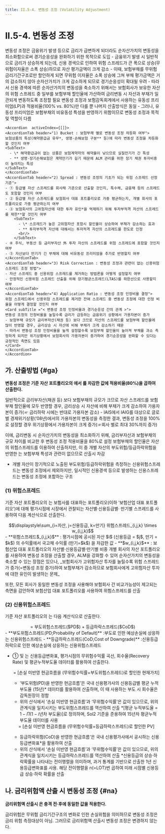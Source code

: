 ```yaml
---
title: II.5-4. 변동성 조정 (Volatility Adjustment)
---
```

# II.5-4. 변동성 조정

<Accordion  activeIndex={[]}>
<AccordionTab header="변동성 조정의 역할">
변동성 조정은 금융위기 발생 등으로 금리가 급변하게 되더라도 순자산가치의 변동성을 최소화함으로써 경기순응성을 완화하기 위한 목적으로 도입
- 금융위기 발생 시 일반적으로 금리가 상승하게 되는데, 신용 경색으로 인하여 위험 스프레드가 큰 폭으로 상승(무위험이자율은 소폭 상승)하므로 자산 평가금액이 크게 감소
- 이때, 보험부채를 무위험 금리기간구조로만 할인하게 되면 무위험 이자율은 소폭 상승에 그쳐 부채 평가금액은 거의 감소하지 않아 순자산가치가 크게 감소하게 되므로 경기순응성이 확대될 우려
- 따라서 신용 경색에 따른 순자산가치의 변동성을 축소하기 위해서는 보험회사가 보유한 자산의 위험 스프레드 중 일부를 보험부채 할인율에 가산하여 금리변동 시 자산과 부채가 일관되게 변동하도록 조정할 필요
</AccordionTab>
<AccordionTab header="변동성 조정과 유동성 프리미엄과 비교">
변동성 조정과 보험감독회계에서 사용하는 유동성 프리미엄(LP)과 적용비율(100% vs. 80%)만 다를 뿐 나머지 산출방식은 동일
- 그러나, 유동성 프리미엄은 보험부채의 비유동성 특성을 반영하기 위함이므로 변동성 조정과 목적 및 역할이 다름
</AccordionTab>
<AccordionTab header="변동성 조정 산출을 위한 주요 고려사항">

<Math>
${변동성 조정_{Bk}}^{1)} = AR^{4)} × Σ(Sp^{2)} - RC^{3)}) $ 로 표현 가능
</Math>


    <Accordion  activeIndex={[]}>
    <AccordionTab header="1) Bucket : 보험부채 별로 변동성 조정 차등화 여부">
    보험상품의 특성(해약환급금 유무*, 생명·손해보험 구분** 등)에 따라 변동성 조정을 차등화할 것인지 여부
    <SubText>
      - \* 해약환급금이 없는 상품은 보험계약자의 해약율이 낮으므로 실질만기가 긴 특성
      - ** 생명·장기손해보험은 계약만기가 길기 때문에 ALM 관리를 위한 장기 채권 투자비중이 높아지는 특성
    </SubText>
    </AccordionTab>
    <AccordionTab header="2) Spread : 변동성 조정의 기초가 되는 위험 스프레드 선정기준">
    - ① 등급별 자산 스프레드를 회사채 기준으로 산출할 것인지, 특수채, 금융채 등의 스프레드도 포함할 것인지 여부
    - ② 등급별 자산 스프레드를 보험회사 대표 포트폴리오로 가중 평균하는지, 개별 회사의 포트폴리오로 가중 평균하는지 여부
    - ③ 보험회사의 고위험자산에 대한 투자 유인*을 억제하기 위해 투자부적격 자산의 스프레드를 제한**할 것인지 여부
        <SubText>
          - \* 스프레드가 높은 고위험자산 포함시 할인율이 상승하여 부채가 감소하는 효과
          - ** 투자부적격 자산에 대해서는 투자적격 자산의 스프레드를 한도로 인정
          <br/>
        </SubText>
    - ④ 주식, 부동산 등 금리부자산 外 투자 자산의 스프레드를 위험 스프레드에 포함할 것인지 여부
    - ⑤ 자산보다 만기가 긴 부채에 대해 비유동성 프리미엄을 추가로 반영할지 여부
    </AccordionTab>
    <AccordionTab header="3) Risk Correction : 변동성 조정과 관련이 없는 신용위험 스프레드 조정 방법">
    - 자산 스프레드 중 신용위험 스프레드를 제거하는 방법론을 어떻게 설정할지 여부
    - 안정적인 신용위험 스프레드 산출을 위해 장기평균스프레드(LTAS)를 하한선으로 사용할지 여부
    </AccordionTab>
    <AccordionTab header="4) Application Ratio : 변동성 조정 인정비율 결정">
    위험 스프레드에서 신용위험 스프레드를 제거한 잔여 스프레드 중 변동성 조정에 대한 인정 비율을 어떻게 결정할 것인지 여부
    <Card subTitle ="< 변동성 조정 인정비율과 경기순응성 간의 관계 >">
    변동성 조정의 인정비율을 높일수록 금리가 급등하는 금융위기 상황에서 가용자본이 증가
    - 보험부채 규모가 금리부자산(채권 등) 보다 크므로 자산의 스프레드를 보험부채 할인율에 많이 반영할 경우, 금리상승 시 자산에 비해 부채가 크게 감소하기 때문
    - 따라서 변동성 조정 인정비율을 높게 설정할수록 보험부채 할인율이 높아져 부채를 과소 측정하게 되지만 위기상황에서 보험회사의 가용자본이 증가하여 경기순응성을 완화할 수 있다는 긍정적인 측면도 있음
    </Card>
    </AccordionTab>
    </Accordion>

</AccordionTab>
</Accordion>

## 가. 산출방법 {#ga}
**변동성 조정은 기준 자산 포트폴리오의  <OverlayDemo id="위험스프레드"/>에서 <OverlayDemo id="신용위험스프레드"/>를 차감한 값에 적용비율(80%)을 곱하여 산출한다.**

<Accordion activeIndex={[]}>
<AccordionTab header="변동성 조정 적용비율을 80%로 적용하는 이유 ">
일반적으로 금리부자산(채권 등) 보다 보험부채의 규모가 크므로 자산 스프레드를 보험부채 할인율에 모두 반영할 경우, 금리상승 시 자산에 비해 부채가 크게 감소하여 가용자본이 증가(☞ 금리하락 시에는 반대로 가용자본 감소)
- IAIS에서 IAIG를 대상으로 글로벌 경제위기상황(’08년)에서의 가용자본의 변동성을 측정한 결과, 변동성 조정을 100%로 설정할 경우 위기상황에서 가용자본이 크게 증가(☞회사 별로 최대 30%까지 증가)

이에, 금리변동 시 순자산가치의 변동성을 최소화하기 위해, 금리부자산과 보험부채의 규모 차이를 비교한 후 변동성 조정 적용비율을 80%로 설정
</AccordionTab>
<AccordionTab header="신용위험 스프레드를 차감하는 이유 ">
보험부채의 할인율은 자산의 위험스프레드를 이용하여 산출하지만, 이 중 개별 자산의 부도위험/등급하락위험을 반영한 <OverlayDemo id="신용위험스프레드"/>는 보험부채 특성과 관련이 없으므로 <OverlayDemo id="변동성조정"/> 산출시 차감
- 개별 자산이 장기적으로 노출된 부도위험/등급하락위험을 측정하는 신용위험스프레드는 변동성 조정에서 제외하지만, 일시적인 신용경색 등으로 발생하는 신용스프레드는 변동성 조정에 포함하는 구조
</AccordionTab>
</Accordion>

### (1) 위험스프레드
기준 자산 포트폴리오의  <OverlayDemo id="위험스프레드"/>는 보험사를 대표하는 포트폴리오(이하 ‘보험산업 대표 포트폴리오’)에 대해 평가시점에 시장에서 관찰되는 자산별·신용등급별· 만기별 스프레드를 사용하여 다음 계산식으로 산출한다.

<Math>
기준자산 포트폴리오의 위험스프레드
<center>
$$\displaystyle\sum_{i=자산, j=신용등급, k=만기} 위험스프레드_{i,j,k} \times w_{i,j,k}$$
</center>

<SCard>
 - **위험스프레드$_{i,j,k}$** : 평가시점에 공시된 자산 $i$ (신용등급 = $j$, 만기 = $k$) 의 수익률에서 국고채 수익률 (만기=$k$) 을 차감한 값
 - **$w_{i,j,k}$** : 보험산업 대표 포트폴리오의 자산별·신용등급별·만기별 비중
</SCard>
</Math>

<Accordion multiple activeIndex={[]}>
<AccordionTab header="보험산업 대표 포트폴리오를 사용하는 이유 ">
개별 회사의 자산 포트폴리오를 사용하여 변동성 조정을 산출할 경우, ALM을 강화할 수 있어 순자산가치의 변동성을 축소할 수 있는 장점은 있으나,
_보험회사가 고위험자산 투자를 늘릴수록 위험 스프레드가 증가(=변동성 조정 증가)하여 보험부채가 감소하므로 보험회사에게 고위험자산 투자에 대한 유인이 발생하는 문제_

또한, 모든 회사가 동일한 변동성 조정을 사용해야 보험회사 간 비교가능성이 제고되는 측면을 감안하여 보험산업 대표 포트폴리오를 사용하여 위험스프레드를 산출
</AccordionTab>
</Accordion>


### (2) 신용위험스프레드
기준 자산 포트폴리오의 <OverlayDemo id="신용위험스프레드"/>는 다음 계산식으로 산출한다.
<Math>
신용위험스프레드
<center>
 = 부도위험스프레드($PD$) + 등급하락스프레드($CoD$)
</center>
<SCard>
 - **부도위험스프레드(PD;Probability of Default)** :부도로 인한 예상손실에 상응하는 신용위험스프레드
 - **등급하락스프레드(CoD;Cost of Downgrade)** :신용등급 하락으로 인한 예상손실에 상응하는 신용위험스프레드
</SCard>
</Math>

- ① <OverlayDemo id="부도위험스프레드"/> 및 <OverlayDemo id="등급하락스프레드"/>는 신용등급변화표, 평가시점의 무위험수익률 곡선, 회수율(Recovery Rate) 및 평균누적부도율 데이터를 활용하여 산출한다.

    <Accordion  activeIndex={[]}>
    <AccordionTab header="부도위험스프레드 산출방법 ">
    <Math marginRatio = "1%">
    부도위험을 반영한 현금흐름을 무위험수익률로 할인한 현재가치
    <center>
     = [손실 미반영 현금흐름을 (무위험수익률+부도위험스프레드)로 할인한 현재가치]
    </center>
    </Math>

    - ‘부도위험(PD)을 반영한 현금흐름’은 국내 신용평가사의 신용등급별 평균 누적부도율 (15년)* 데이터를 활용하여 산출하며, 이 때 사용하는 부도 시 회수율은 감독원장이 정함
    - 위의 산식에서 ‘손실 미반영 현금흐름’과 ‘무위험수익률’은 값이 있으므로, 위의 관계식을 일치시키는 부도위험스프레드를 역산하여 산출
    <SubText> *[평균 누적부도율 = $1-\Pi(1-i$년차 부도율)]로 정의하며, Sol2 기준을 준용하여 15년차 평균누적부도율 데이터를 사용</SubText>

    </AccordionTab>
    <AccordionTab header="등급하락스프레드 산출방법 ">
    <Math marginRatio = "1%">
    등급하락위험을 반영한 현금흐름을 무위험수익률로 할인한 현재가치
    <center>
    = [손실 미반영 현금흐름을 (무위험수익률+등급하락스프레드)로 할인한 PV]
    </center>
    </Math>

    - 등급하락위험(CoD)을 반영한 현금흐름’은 국내 신용평가사에서 공시하는 신용등급변화표\*을 활용하여 산출
    - 위의 산식에서 ‘손실 미반영 현금흐름’과 ‘무위험수익률’은 값이 있으므로, 위의 관계식을 일치시키는 등급하락스프레드를 역산하여 산출
    <SubText> *신용등급의 상승·하락확률을 나타내는 전이행렬을 의미하며, 과거 통계를 기반으로 산출한 1년 신용등급변화표를 사용. 해당 전이행렬을 n(=LOT)번 곱하여 미래 시점별 신용등급 상승·하락 확률을 산출</SubText>

    </AccordionTab>
    </Accordion>



## 나. 금리위험액 산출 시 변동성 조정 {#na}
**금리위험액 산출시 <OverlayDemo id="변동성조정"/>은 충격 전·후에 동일한 값을 적용한다.**

<Accordion multiple activeIndex={[]}>
<AccordionTab header="금리위험액 산출시 변동성 조정은 변경하지 않는 이유 ">
금리위험은 무위험 금리기간구조의 변화로 인한 손실위험을 의미하므로 변동성 조정은 금리 위험 측정대상이 아님. 그러므로 금리위험액 산출시 변동성 조정은 변경하지 않는다.
</AccordionTab>
</Accordion>
